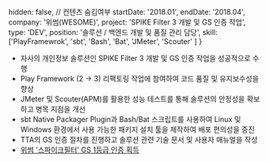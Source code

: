   hidden: false, // 컨텐츠 숨김여부
  startDate: '2018.01',
  endDate: '2018.04',
  company: '위썸(WESOME)',
  project: 'SPIKE Filter 3 개발 및 GS 인증 작업',
  type: 'DEV',
  position: '솔루션 / 백엔드 개발 및 품질 관리 담당',
  skill: ['PlayFramewrok', 'sbt', 'Bash', 'Bat', 'JMeter', 'Scouter' ]
} 

- 자사의 개인정보 솔루션인 SPIKE Filter 3 개발 및 GS 인증 작업을 성공적으로 수행
- Play Framework (2 -> 3) 리팩토링 작업에 참여하여 코드 품질 및 유지보수성을 향상
- JMeter 및 Scouter(APM)를 활용한 성능 테스트를 통해 솔루션의 안정성을 확보하고 병목 지점을 개선
- sbt Native Packager Plugin과 Bash/Bat 스크립트를 사용하여 Linux 및 Windows 환경에서 사용 가능한 패키지 설치 툴을 제작하여 배포 편의성을 증진
- TTA의 GS 인증 절차를 진행하고 솔루션 관련 기술 문서 및 사용자 매뉴얼을 작성
- [위썸 '스파이크필터' GS 1등급 인증 획득](https://m.etnews.com/20180501000064)